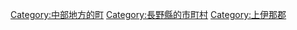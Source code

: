 {{Commonscat|Iijima, Nagano}}
{{Catmore}}

{{DEFAULTSORT:Iijima}}
[[Category:中部地方的町|Category:中部地方的町]]
[[Category:長野縣的市町村|Category:長野縣的市町村]]
[[Category:上伊那郡|Category:上伊那郡]]